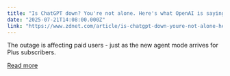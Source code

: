 ```yaml
---
title: "Is ChatGPT down? You're not alone. Here's what OpenAI is saying"
date: "2025-07-21T14:08:00.000Z"
link: "https://www.zdnet.com/article/is-chatgpt-down-youre-not-alone-heres-what-openai-is-saying/"
---
```


The outage is affecting paid users - just as the new agent mode arrives for Plus subscribers.

[Read more](https://www.zdnet.com/article/is-chatgpt-down-youre-not-alone-heres-what-openai-is-saying/)
